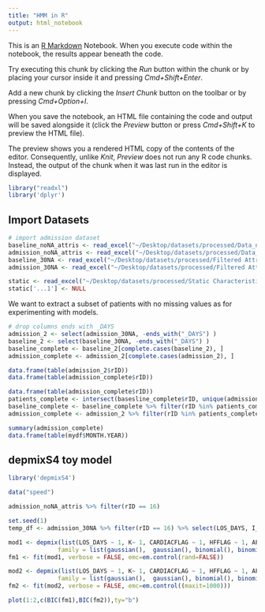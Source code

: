 ```yaml
---
title: "HMM in R"
output: html_notebook
---
```


This is an [R Markdown](http://rmarkdown.rstudio.com) Notebook. When you execute code within the notebook, the results appear beneath the code. 

Try executing this chunk by clicking the *Run* button within the chunk or by placing your cursor inside it and pressing *Cmd+Shift+Enter*. 

Add a new chunk by clicking the *Insert Chunk* button on the toolbar or by pressing *Cmd+Option+I*.

When you save the notebook, an HTML file containing the code and output will be saved alongside it (click the *Preview* button or press *Cmd+Shift+K* to preview the HTML file). 

The preview shows you a rendered HTML copy of the contents of the editor. Consequently, unlike *Knit*, *Preview* does not run any R code chunks. Instead, the output of the chunk when it was last run in the editor is displayed.


```r
library("readxl")
library('dplyr')
```


## Import Datasets

```r
# import admission dataset
baseline_noNA_attris <- read_excel("~/Desktop/datasets/processed/Data_noNA.xlsx", sheet = 'baseline')
admission_noNA_attris <- read_excel("~/Desktop/datasets/processed/Data_noNA.xlsx", sheet = 'admission')
baseline_30NA <- read_excel("~/Desktop/datasets/processed/Filtered Attributes Baseline.xlsx", sheet = 'updated_folup_NA30_baseline')
admission_30NA <- read_excel("~/Desktop/datasets/processed/Filtered Attributes Admission.xlsx", sheet = 'NA2030_filtered_admission')
```


```r
static <- read_excel("~/Desktop/datasets/processed/Static Characteristics.xlsx")
static['...1'] <- NULL
```


We want to extract a subset of patients with no missing values as for experimenting with models.

```r
# drop columns ends with _DAYS
admission_2 <- select(admission_30NA, -ends_with("_DAYS") )
baseline_2 <- select(baseline_30NA, -ends_with("_DAYS") )
baseline_complete <- baseline_2[complete.cases(baseline_2), ]
admission_complete <- admission_2[complete.cases(admission_2), ]

data.frame(table(admission_2$rID))
data.frame(table(admission_complete$rID))
```

```r
data.frame(table(admission_complete$rID))
patients_complete <- intersect(basesline_complete$rID, unique(admission_complete$rID))
baseline_complete <- baseline_complete %>% filter(rID %in% patients_complete)
admission_complete <- admission_2 %>% filter(rID %in% patients_complete)
```

```r
summary(admission_complete)
data.frame(table(mydf$MONTH.YEAR))
```



## depmixS4 toy model

```r
library('depmixS4')
```

```r
data("speed")
```
```r
admission_noNA_attris %>% filter(rID == 16)
```

```r
set.seed(1)
temp_df <- admission_30NA %>% filter(rID == 16) %>% select(LOS_DAYS, I_STROKEFLAG, AGE_ADMISSION, CARDIACFLAG, HFFLAG, K, "NA", HCT, readmission_days_btw, AFIBFLAG)

mod1 <- depmix(list(LOS_DAYS ~ 1, K~ 1, CARDIACFLAG ~ 1, HFFLAG ~ 1, AFIBFLAG ~ 1), data = temp_df, nstates = 2, 
              family = list(gaussian(),  gaussian(), binomial(), binomial(), binomial()), instart = runif(2))
fm1 <- fit(mod1, verbose = FALSE, emc=em.control(rand=FALSE))

mod2 <- depmix(list(LOS_DAYS ~ 1, K~ 1, CARDIACFLAG ~ 1, HFFLAG ~ 1, AFIBFLAG ~ 1), data = temp_df, nstates = 3, 
              family = list(gaussian(),  gaussian(), binomial(), binomial(), binomial()), instart = runif())
fm2 <- fit(mod2, verbose = FALSE, emc=em.control((maxit=1000)))

```

```r
plot(1:2,c(BIC(fm1),BIC(fm2)),ty="b")
```

